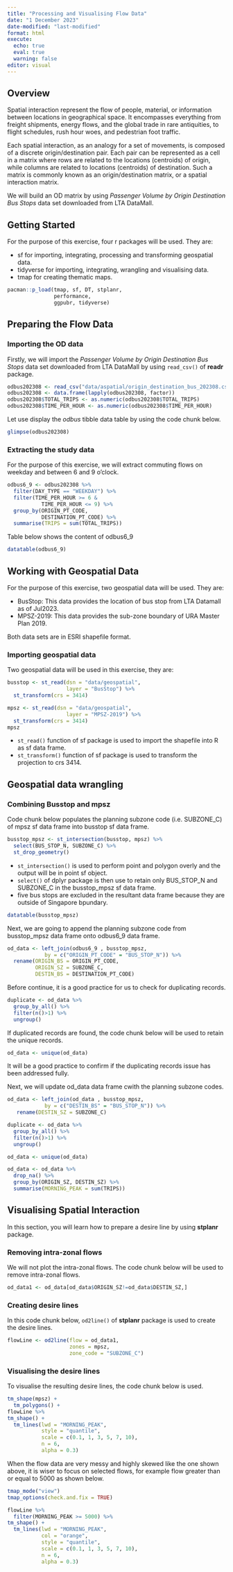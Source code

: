 ```yaml
---
title: "Processing and Visualising Flow Data"
date: "1 December 2023"
date-modified: "last-modified"
format: html
execute:
  echo: true
  eval: true
  warning: false
editor: visual
---
```


## Overview

Spatial interaction represent the flow of people, material, or information between locations in geographical space. It encompasses everything from freight shipments, energy flows, and the global trade in rare antiquities, to flight schedules, rush hour woes, and pedestrian foot traffic.

Each spatial interaction, as an analogy for a set of movements, is composed of a discrete origin/destination pair. Each pair can be represented as a cell in a matrix where rows are related to the locations (centroids) of origin, while columns are related to locations (centroids) of destination. Such a matrix is commonly known as an origin/destination matrix, or a spatial interaction matrix.

We will build an OD matrix by using *Passenger Volume by Origin Destination Bus Stops* data set downloaded from LTA DataMall.

## Getting Started

For the purpose of this exercise, four r packages will be used. They are:

-   sf for importing, integrating, processing and transforming geospatial data.
-   tidyverse for importing, integrating, wrangling and visualising data.
-   tmap for creating thematic maps.

```r
pacman::p_load(tmap, sf, DT, stplanr,
               performance,
               ggpubr, tidyverse)
```

## Preparing the Flow Data

### Importing the OD data

Firstly, we will import the *Passenger Volume by Origin Destination Bus Stops* data set downloaded from LTA DataMall by using `read_csv()` of **readr** package.

```r
odbus202308 <- read_csv("data/aspatial/origin_destination_bus_202308.csv")
odbus202308 <- data.frame(lapply(odbus202308, factor))
odbus202308$TOTAL_TRIPS <- as.numeric(odbus202308$TOTAL_TRIPS)
odbus202308$TIME_PER_HOUR <- as.numeric(odbus202308$TIME_PER_HOUR)
```

Let use display the *odbus* tibble data table by using the code chunk below.

```r
glimpse(odbus202308)
```

### Extracting the study data

For the purpose of this exercise, we will extract commuting flows on weekday and between 6 and 9 o'clock.

```r
odbus6_9 <- odbus202308 %>%
  filter(DAY_TYPE == "WEEKDAY") %>%
  filter(TIME_PER_HOUR >= 6 &
           TIME_PER_HOUR <= 9) %>%
  group_by(ORIGIN_PT_CODE,
           DESTINATION_PT_CODE) %>%
  summarise(TRIPS = sum(TOTAL_TRIPS))
```

Table below shows the content of odbus6_9

```r
datatable(odbus6_9)
```

## Working with Geospatial Data

For the purpose of this exercise, two geospatial data will be used. They are:

-   BusStop: This data provides the location of bus stop from LTA Datamall as of Jul2023.
-   MPSZ-2019: This data provides the sub-zone boundary of URA Master Plan 2019.

Both data sets are in ESRI shapefile format.

### Importing geospatial data

Two geospatial data will be used in this exercise, they are:

```r
busstop <- st_read(dsn = "data/geospatial",
                   layer = "BusStop") %>%
  st_transform(crs = 3414)
```

```r
mpsz <- st_read(dsn = "data/geospatial",
                   layer = "MPSZ-2019") %>%
  st_transform(crs = 3414)
mpsz
```

::: callout-note
-   `st_read()` function of sf package is used to import the shapefile into R as sf data frame.
-   `st_transform()` function of sf package is used to transform the projection to crs 3414.
:::

## Geospatial data wrangling

### Combining Busstop and mpsz

Code chunk below populates the planning subzone code (i.e. SUBZONE_C) of mpsz sf data frame into busstop sf data frame.

```r
busstop_mpsz <- st_intersection(busstop, mpsz) %>%
  select(BUS_STOP_N, SUBZONE_C) %>%
  st_drop_geometry()
```

::: callout-note
-   `st_intersection()` is used to perform point and polygon overly and the output will be in point sf object.
-   `select()` of dplyr package is then use to retain only BUS_STOP_N and SUBZONE_C in the busstop_mpsz sf data frame.
-   five bus stops are excluded in the resultant data frame because they are outside of Singapore bpundary.
:::

```r
datatable(busstop_mpsz)
```

Next, we are going to append the planning subzone code from busstop_mpsz data frame onto odbus6_9 data frame.

```r
od_data <- left_join(odbus6_9 , busstop_mpsz,
            by = c("ORIGIN_PT_CODE" = "BUS_STOP_N")) %>%
  rename(ORIGIN_BS = ORIGIN_PT_CODE,
         ORIGIN_SZ = SUBZONE_C,
         DESTIN_BS = DESTINATION_PT_CODE)
```

Before continue, it is a good practice for us to check for duplicating records.

```r
duplicate <- od_data %>%
  group_by_all() %>%
  filter(n()>1) %>%
  ungroup()
```

If duplicated records are found, the code chunk below will be used to retain the unique records.

```r
od_data <- unique(od_data)
```

It will be a good practice to confirm if the duplicating records issue has been addressed fully.

Next, we will update od_data data frame cwith the planning subzone codes.

```r
od_data <- left_join(od_data , busstop_mpsz,
            by = c("DESTIN_BS" = "BUS_STOP_N")) %>%
   rename(DESTIN_SZ = SUBZONE_C)
```

```r
duplicate <- od_data %>%
  group_by_all() %>%
  filter(n()>1) %>%
  ungroup()
```

```r
od_data <- unique(od_data)
```

```r
od_data <- od_data %>%
  drop_na() %>%
  group_by(ORIGIN_SZ, DESTIN_SZ) %>%
  summarise(MORNING_PEAK = sum(TRIPS))
```

## Visualising Spatial Interaction

In this section, you will learn how to prepare a desire line by using **stplanr** package.

### Removing intra-zonal flows

We will not plot the intra-zonal flows. The code chunk below will be used to remove intra-zonal flows.

```r
od_data1 <- od_data[od_data$ORIGIN_SZ!=od_data$DESTIN_SZ,]
```

### Creating desire lines

In this code chunk below, `od2line()` of **stplanr** package is used to create the desire lines.

```r
flowLine <- od2line(flow = od_data1, 
                    zones = mpsz,
                    zone_code = "SUBZONE_C")
```

### Visualising the desire lines

To visualise the resulting desire lines, the code chunk below is used.

```r
tm_shape(mpsz) +
  tm_polygons() +
flowLine %>%  
tm_shape() +
  tm_lines(lwd = "MORNING_PEAK",
           style = "quantile",
           scale = c(0.1, 1, 3, 5, 7, 10),
           n = 6,
           alpha = 0.3)
```

When the flow data are very messy and highly skewed like the one shown above, it is wiser to focus on selected flows, for example flow greater than or equal to 5000 as shown below.

```r
tmap_mode("view")
tmap_options(check.and.fix = TRUE)
```

```r
flowLine %>%  
  filter(MORNING_PEAK >= 5000) %>%
tm_shape() +
  tm_lines(lwd = "MORNING_PEAK",
           col = "orange",
           style = "quantile",
           scale = c(0.1, 1, 3, 5, 7, 10),
           n = 6,
           alpha = 0.3)
```
